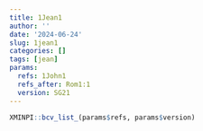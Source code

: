 ```yaml
---
title: 1Jean1
author: ''
date: '2024-06-24'
slug: 1jean1
categories: []
tags: [jean]
params:
  refs: 1John1
  refs_after: Rom1:1
  version: SG21
---
```


```r
XMINPI::bcv_list_(params$refs, params$version)
```
